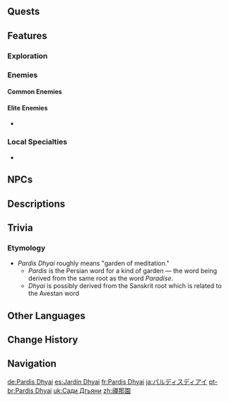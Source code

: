 {{Location Infobox
|image        = Pardis Dhyai.png
|type         = Subarea
|region       = Sumeru
|subregion    = Dharma Forest
|area         = Ashavan Realm
}}
{{Location Intro|description=<p>{{If Self|Pardis Dhyai|It|Pardis Dhyai}} is a research site for [[Amurta]] scholars.</p>}}

==Quests==
{{Quests by Category List|heo=1}}

==Features==
===Exploration===
===Enemies===
====Common Enemies====
{{Column|2|
*{{Enemy|}}
}}

====Elite Enemies====
*{{Enemy|}}

===Local Specialties===
* {{Item|Padisarah}}

== NPCs ==
{{column|2|
* [[Ashshab]] &mdash; Student
* [[Dana]] &mdash; Student
* [[Furat]] &mdash; Merchant
* [[Hazm]] &mdash; Researcher
* [[Isami]] &mdash; Researcher
* [[Izad]] &mdash; Forest Ranger
* [[Jaleh]] &mdash; Student
* [[Karkata]] &mdash; "Mechanical Crab"
* [[Kemia]] &mdash; Researcher
* [[Safiyya]] &mdash; Eremite Mercenary
* [[Shahin]] &mdash; Eremite Mercenary
}}

==Descriptions==
{{Description|Countless flowers lie within the garden, each more lovely than the most beautiful crystalfly.<br>
This is the paradise of people of goodwill.|Viewpoint, [[The Garden of Deep Thought]]}}
<!--
==Soundtracks==
{{Soundtracks by Category Table|{{subst:PAGENAME}} Soundtracks|header={{subst:PAGENAME}}}}
-->
==Trivia==
===Etymology===
* ''Pardis Dhyai'' roughly means "garden of meditation."
** ''Pardis'' is the Persian word for a kind of garden &mdash; the word being derived from the same root as the word ''Paradise''.
** ''Dhyai'' is possibly derived from the Sanskrit root {{Lang|mini=1|sa=ध्यै|sa_rm=dhyai|sa_tl=to contemplate, meditate, think of,}} which is related to the Avestan word {{lang|mini=1|ae=𐬛𐬀𐬉𐬥𐬁|ae_rm=daēnā|ae_tl=insight" or "religion.}}

==Other Languages==
{{Other Languages
|en      = Pardis Dhyai
|zhs     = 禅那园
|zhs_rm  = Chánnà-yuán
|zht     = 禪那園
|zht_rm  = Chánnà-yuán
|zh_tl   = {{w|Dhyana in Buddhism|Dhyana}} Garden
|ja      = パルディスディアイ
|ja_rm   = Parudisu Diai
|ko      = 선나원
|ko_tl   = {{w|Dhyana in Buddhism|Dhyana}} Garden
|es      = Jardín Dhyai
|es_tl   = Dhyai Garden
|fr      = Pardis Dhyai
|ru      = Пардис Дхяй
|th      = Pardis Dhyai
|vi      = Pardis Dhyai
|de      = Pardis Dhyai
|id      = Pardis Dhyai
|pt      = Pardis Dhyai
|tr      = Pardis Dhyai
|it      = Pardis Dhyai
}}

==Change History==
{{Change History|3.0}}

==Navigation==
{{Area Navbox|Sumeru}}

[[de:Pardis Dhyai]]
[[es:Jardín Dhyai]]
[[fr:Pardis Dhyai]]
[[ja:パルディスディアイ]]
[[pt-br:Pardis Dhyai]]
[[uk:Сади Дгьяни]]
[[zh:禪那園]]